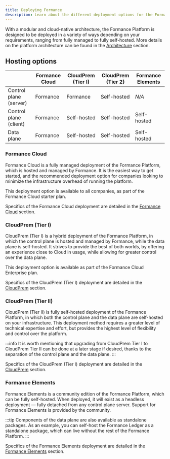 ```yaml
---
title: Deploying Formance
description: Learn about the different deployment options for the Formance Platform.
---
```


With a modular and cloud-native architecture, the Formance Platform is designed to be deployed in a variety of ways depending on your requirements, ranging from fully managed to fully self-hosted. More details on the platform architecture can be found in the [Architecture](/stack/architecture) section.

## Hosting options

|                        | Formance Cloud | CloudPrem (Tier I)     | CloudPrem (Tier 2)     | Formance Elements      |
|------------------------|----------------|------------------------|------------------------|------------------------|
| Control plane (server) | Formance       | Formance               | Self-hosted            | _N/A_                  |
| Control plane (client) | Formance       | Self-hosted            | Self-hosted            | Self-hosted            |
| Data plane             | Formance       | Self-hosted            | Self-hosted            | Self-hosted            |

### Formance Cloud

Formance Cloud is a fully managed deployment of the Formance Platform, which is hosted and managed by Formance. It is the easiest way to get started, and the recommended deployment option for companies looking to minimize the infrastructure overhead of running the platform.

This deployment option is available to all companies, as part of the Formance Cloud starter plan.

Specifics of the Formance Cloud deployment are detailed in the [Formance Cloud](/deployment/cloud/regions) section.

### CloudPrem (Tier I)

CloudPrem (Tier I) is a hybrid deployment of the Formance Platform, in which the control plane is hosted and managed by Formance, while the data plane is self-hosted. It strives to provide the best of both worlds, by offering an experience close to Cloud in usage, while allowing for greater control over the data plane.

This deployment option is available as part of the Formance Cloud Enterprise plan.

Specifics of the CloudPrem (Tier I) deployment are detailed in the [CloudPrem](/deployment/cloudprem/private-regions) section.

### CloudPrem (Tier II)

CloudPrem (Tier II) is fully self-hosted deployment of the Formance Platform, in which both the control plane and the data plane are self-hosted on your infrastructure. This deployment method requires a greater level of technical expertise and effort, but provides the highest level of flexibility and control over the platform.

:::info
It is worth mentioning that upgrading from CloudPrem Tier I to CloudPrem Tier II can be done at a later stage if desired, thanks to the separation of the control plane and the data plane.
:::

Specifics of the CloudPrem (Tier I) deployment are detailed in the [CloudPrem](/deployment/cloudprem/private-regions) section.

### Formance Elements

Formance Elements is a community edition of the Formance Platform, which can be fully self-hosted. When deployed, it will exist as a headless deployment — fully detached from any control plane server. Support for Formance Elements is provided by the community.

:::tip
Components of the data plane are also available as standalone packages. As an example, you can self-host the Formance Ledger as a standalone package, which can live without the rest of the Formance Platform.
:::

Specifics of the Formance Elements deployment are detailed in the [Formance Elements](/deployment/elements/kubernetes) section.
